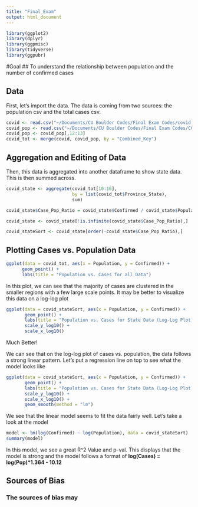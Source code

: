 ```yaml
---
title: "Final_Exam"
output: html_document
---
```


```r
library(ggplot2)
library(dplyr)
library(ggpmisc)
library(tidyverse)
library(ggpubr)
```
#Goal
## To understand the relationship between population and the number of confirmed cases

## Data

First, let's import the data. The data is coming from two sources: the population csv and the total cases csv. 

```r
covid <- read.csv("~/Documents/CU Boulder Codes/Final Exam Codes/covid.csv")
covid_pop <- read.csv("~/Documents/CU Boulder Codes/Final Exam Codes/COVID_time.csv")
covid_pop <- covid_pop[,12:13]
covid_tot <- merge(covid, covid_pop, by = "Combined_Key")
```

## Aggregation and Editing of Data

Then, this data is aggregated into another dataframe to show state data. This is then summed across.

```r
covid_state <- aggregate(covid_tot[10:16], 
                         by = list(covid_tot$Province_State), 
                         sum)

covid_state$Case_Pop_Ratio = covid_state$Confirmed / covid_state$Population

covid_state <- covid_state[!is.infinite(covid_state$Case_Pop_Ratio),]

covid_stateSort <- covid_state[order(-covid_state$Case_Pop_Ratio),]
```

## Plotting Cases vs. Population Data

```r
ggplot(data = covid_tot, aes(x = Population, y = Confirmed)) + 
      geom_point() + 
      labs(title = "Population vs. Cases for all Data")
```

In this plot, we can see that the majority of cases are clustered in the smaller regions with a few large scale points. It may be better to visualize this data on a log-log plot

```r
ggplot(data = covid_stateSort, aes(x = Population, y = Confirmed)) + 
       geom_point() + 
       labs(title = "Population vs. Cases for State Data (Log-Log Plot)") + 
       scale_y_log10() +
       scale_x_log10()
```

Much Better!

We can see that on the log-log plot of cases vs. population, the data follows a strong linear pattern. Let's put a regression line on top to see what the model looks like

```r
ggplot(data = covid_stateSort, aes(x = Population, y = Confirmed)) + 
       geom_point() + 
       labs(title = "Population vs. Cases for State Data (Log-Log Plot)") + 
       scale_y_log10() +
       scale_x_log10() + 
       geom_smooth(method = "lm")
```

We see that the linear model seems to fit the data fairly well. Let's take a look at the model

```r
model <- lm(log(Confirmed) ~ log(Population), data = covid_stateSort)
summary(model)
```

In this model, we see a great R^2 Value and p-val. This displays that the model is strong and the model follows a format of <b>log(Cases) = log(Pop)*1.364 - 10.12</b>

## Sources of Bias 
### The sources of bias may 